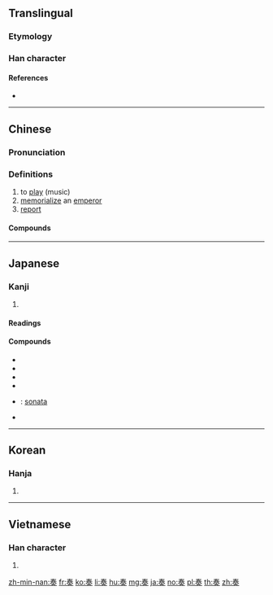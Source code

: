 {{character info/new}}
{{also|秦|奉|泰}}
==Translingual==

===Etymology===
{{Han etyl}}

===Han character===
{{Han char|rn=37|rad=大|as=06|sn=9|four=50430|canj=QKHK|ids=⿱𡗗天}}

====References====
* {{Han ref|kx=0251.150|dkj=05915|dj=0512.140|hdz=10537.010|uh=594F|ud=22863|bh=ABB5|bd=43957}}

----

==Chinese==
{{zh-forms}}

===Pronunciation===
{{zh-pron
|m=zòu
|ma=Zh-zòu.ogg
|c=zau3,cau3
|mn=qz:chò/xm,zz:chò͘/qz,tw,xm,zz:chàu/twv:cháu
|mn_note=chò/chò͘ - literary; chàu - vernacular
|w=
|mc=y
|oc=y
|cat=v,n
}}

===Definitions===
{{zh-hanzi}}

# to [[play]] (music)
# [[memorialize]] an [[emperor]]
# [[report]]

====Compounds====
{{zh-der|吹奏樂器|奏功|奏捷|奏凱|奏鳴麯|奏效|奏樂}}

----

==Japanese==

===Kanji===
{{ja-kanji|grade=6|rs=大06}}

# {{defn|lang=ja|sort=大06}}

====Readings====
{{ja-readings|goon=[[す]] (su)|kanon=[[そう]] (sō)|kun=[[かなでる]] (kanaderu), [[すすめる]] (susumeru)}}

====Compounds====
{{der-top|Compounds}}
* {{ja-r|奏楽|そうがく}}
* {{ja-r|奏功|そうこう}}
* {{ja-r|奏効|そうこう}}
* {{ja-r|奏上|そうじょう}}
* {{ja-r|奏鳴曲|そうめいきょく}}: [[sonata]]
* {{ja-r|奏聞|そうもん}}
{{der-bottom}}

----

==Korean==

===Hanja===
{{ko-hanja|hangeul=주|rv=ju|mr=chu}}

# {{defn|lang=ko|sort=大06}}

----

==Vietnamese==

===Han character===
{{vi-hantu|[[tấu]], [[táu]], [[tâu]], [[thần]]|rs=大06}}

# {{defn|lang=vi|sort=大06}}

[[zh-min-nan:奏]]
[[fr:奏]]
[[ko:奏]]
[[li:奏]]
[[hu:奏]]
[[mg:奏]]
[[ja:奏]]
[[no:奏]]
[[pl:奏]]
[[th:奏]]
[[zh:奏]]